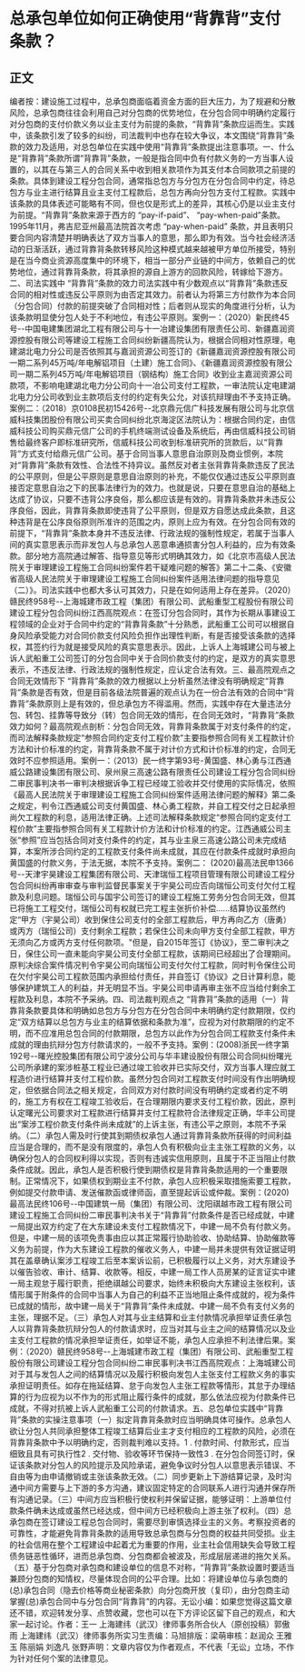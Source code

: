 # 总承包单位如何正确使用“背靠背”支付条款？
## 正文
编者按：建设施工过程中，总承包商面临着资金方面的巨大压力，为了规避和分散风险，总承包商往往会利用自己对分包商的优势地位，在分包合同中明确约定履行对分包商的支付价款义务以业主支付为前提的条款，“背靠背”条款应运而生。实践中，该条款引发了较多的纠纷，司法裁判中也存在较大争议，本文围绕“背靠背”条款的效力及适用，对总包单位在实践中使用“背靠背”条款提出注意事项。一、什么是“背靠背”条款所谓“背靠背”条款，一般是指合同中负有付款义务的一方当事人设置的，以其在与第三人的合同关系中收到相关款项作为其支付本合同款项之前提的条款。具体到建设工程分包合同，通常指总包方与分包方在分包合同中约定，待总包方与业主进行结算且业主支付工程款后，总包方再向分包方支付工程款。实践中该条款的具体表述可能略有不同，但也仅是形式上的差异，其核心仍是以业主支付为前提。“背靠背”条款来源于西方的 “pay-if-paid”、 “pay-when-paid”条款。1995年11月，弗吉尼亚州最高法院首次考虑 “pay-when-paid” 条款，并且表明只要合同内容清楚并明确表达了双方当事人的意思，那么即为有效。当今社会经济活动的日渐活跃，通过背靠背条款转移风险这种模式越来越被甲方单位所接受，特别是在当今商业资源高度集中的环境下，相当一部分产业链的中间方，依赖自己的优势地位，通过背靠背条款，将其承担的源自上游方的回款风险，转嫁给下游方。二、司法实践中 “背靠背”条款的效力司法实践中有少数观点以“背靠背”条款违反合同的相对性或违反公平原则为由否定其效力。前者认为将第三方付款作为本合同（分包合同）付款的前提突破了合同相对性；后者则从现实的角度进行分析，认为该条款明显使分包人处于不利地位，有违公平原则。案例一：（2020）新民终45号--中国电建集团湖北工程有限公司与十一冶建设集团有限责任公司、新疆嘉润资源控股有限公司等建设工程施工合同纠纷新疆高院认为，根据合同相对性原理，电建湖北电力分公司是否依照其与嘉润资源公司签订的《新疆嘉润资源控股有限公司一期二系列45万吨/年电解铝项目（土建）施工合同》、《新疆嘉润资源控股有限公司一期二系列45万吨/年电解铝项目（钢结构）施工合同》收到业主嘉润资源公司款项，不影响电建湖北电力分公司向十一冶公司支付工程款，一审法院认定电建湖北电力分公司收到业主款项后支付的约定有失公允，对该抗辩理由不予支持正确。案例二：（2018）京0108民初15426号--北京鼎元信广科技发展有限公司与北京信威科技集团股份有限公司买卖合同纠纷北京海淀区法院认为：根据合同约定，由信威科技公司购买鼎元信广公司的手机终端测试设备及系统后，再由信威科技公司销售给最终客户即标准研究所，信威科技公司收到标准研究所的货款后，以“背靠背”方式支付给鼎元信广公司。基于合同当事人意思自治原则及商业惯例，本院对“背靠背”条款有效性、合法性不持异议。虽然反对者主张背靠背条款违反了民法的公平原则，但是公平原则是意思自治原则的补充，不能仅仅通过违反公平原则直接否定意思自治之下的民事法律行为的效力。也就是说，只要在意思自治的基础上达成了协议，只要不违背公序良俗，那么都应该是有效的。背靠背条款并未违反公序良俗，因此，背靠背条款即使违背了公平原则，但是双方自愿达成此条款，且这种违背是在公序良俗原则所准许的范围之内，原则上应为有效。在分包合同有效的前提下，“背靠背”条款本身并不违反法律、行政法规的强制性规定，若属于当事人间的真实意思表示而非发包人与总承包人恶意串通损害分包人利益的，应为有效条款。部分地方高院通过解答、指导意见等形式明确其效力，如《北京市高级人民法院关于审理建设工程施工合同纠纷案件若干疑难问题的解答》第二十二条、《安徽省高级人民法院关于审理建设工程施工合同纠纷案件适用法律问题的指导意见（二）》。司法实践中也都大多认可其效力，只是在如何适用上存在差异。（2020）赣民终958号--上海城建市政工程（集团）有限公司、武船重型工程股份有限公司建设工程分包合同纠纷江西高院观点：在签订分包合同时，其作为长期从事建设工程领域的企业对于合同中约定的“背靠背条款”十分熟悉，武船重工公司可以根据自身风险承受能力对合同价款支付风险负担作出理性判断，有是否接受该条款的选择权，其签约行为就是接受风险的真实意思表示。因此，上诉人上海城建公司与被上诉人武船重工公司签订的分包合同中关于合同价款支付的约定，是双方的真实意思表示，不违反法律、行政法规的强制性规定，应认定合法有效。三、最高院观点之合同无效情形下 “背靠背”条款的效力根据以上分析虽然法律没有明确规定“背靠背”条款是否有效，但是目前各级法院普遍的观点认为在一份合法有效的合同中“背靠背”条款原则上是有效的，但总承包方不得滥用。然而，实践中存在大量违法分包、转包、挂靠等导致分（转）包合同无效的情形，在合同无效时，“背靠背”条款效力如何？最高院观点剖析：分包合同无效，背靠背条款属于对支付条件的约定，而司法解释条款规定“参照合同约定支付工程价款”主要指参照合同有关工程款计价方法和计价标准的约定，背靠背条款不属于对计价方式和计价标准的约定，合同无效时不应参照适用。案例一：（2013）民一终字第93号-黄国盛、林心勇与江西通威公路建设集团有限公司、泉州泉三高速公路有限责任公司建设工程分包合同纠纷二审民事判决书一审判决根据诉争工程已经竣工验收并交付使用的实际情况，依照《最高人民法院关于审理建设工程施工合同纠纷案件适用法律问题的解释》第二条之规定，判令江西通威公司支付黄国盛、林心勇工程款，并自工程交付之日起承担尚欠工程款的利息，适用法律正确。上述司法解释条款规定“参照合同约定支付工程价款”主要指参照合同有关工程款计价方法和计价标准的约定。江西通威公司主张“参照”应当包括合同对支付条件的约定，其与业主泉三高速公路公司未完成结算，本案所涉合同约定的工程款支付条件尚未成就，其应在付款条件成就时承担向黄国盛的付款义务，于法无据，本院不予支持。案例二： (2020)最高法民申1366号--天津宇昊建设工程集团有限公司、天津瑞恒工程项目管理有限公司建设工程分包合同纠纷再审审查与审判监督民事案关于宇昊公司应否向瑞恒公司支付欠付工程款及利息问题。瑞恒公司与国宇公司签订的建设工程施工劳务分包合同无效，但其已将施工工程交付，瑞恒公司有权就已完工程主张折价补偿……结算协议虽然约定“甲方（宇昊公司）收到保住公司支付的全部工程款后，甲方再向乙方（唐勇）或丙方（瑞恒公司）支付剩余工程款；若保住公司未向甲方支付全部工程款，甲方无须向乙方或丙方支付任何款项。"但是，自2015年签订《协议》，至二审判决之日，保住公司一直未能向宇昊公司支付全部工程款，该期间已经超出了合理期间。原判决综合案件情况判令宇昊公司向瑞恒公司支付欠付工程款，同时判令保住公司在欠付宇昊公司工程款范围内承担给付责任，并自签订《协议》之日计算利息，能够保护建筑工人的利益，并无明显不当。宇昊公司申请再审主张不应当给付剩余工程款及利息，本院不予采纳。四、司法裁判观点之 “背靠背”条款的适用（一）背靠背条款要具体和明确如总包方与分包方在分包合同中未明确约定付款期限，仅约定“双方结算以总包方与业主的结算依据和条款为准”，应视为对付款期限的约定不明，而不应准用总包合同的付款期限，总包方以此作为分包合同工程款支付条件未成就的理由抗辩分包方付款请求的，一般不予支持。案例：(2008)浙民一终字第192号--曙光控股集团有限公司宁波分公司与华丰建设股份有限公司合同纠纷曙光公司所承建的案涉桩基工程业已通过竣工验收并已实际交付，双方当事人理应就工程造价进行结算并支付工程价款。虽然分包合同对工程款支付时间没有作出明确规定，但依据合同法之相关规定，合同双方对付款时间没有明确约定或者约定不明的，施工方有权在工程竣工验收后，在合理期限内要求支付工程价款，因此，原判认定曙光公司要求对工程款进行结算并支付工程款符合法律规定正确，华丰公司提出“案涉工程价款支付条件尚未成就”的上诉主张，有违公平之原则，本院不予采纳。（二）承包人需及时行使其到期债权承包人通过背靠背条款所获得的时间利益应当是合理的，而不是没有限度的，承包人负有积极向业主主张工程款的义务，以确保分包人的合同权利得以实现，否则有违诚实信用原则，且属于不正当阻止付款条件成就。因此，承包人是否积极行使到期债权是背靠背条款适用的一个重要限制。正常情况下，如果债权到期业主不付款，承包人应积极采取措施索要工程款，例如提交付款申请、发送催款函或律师函，直至提起诉讼或仲裁。案例：(2020)最高法民终106号--中国建筑一局（集团）有限公司、沈阳祺越市政工程有限公司建设工程施工合同纠纷二审民事判决书关于“背靠背”付款条件是否已经成就，中建一局提出双方约定了在大东建设未支付工程款情况下，中建一局不负有付款义务。但是，中建一局的该项免责事由应以其正常履行协助验收、协助结算、协助催款等义务为前提，作为大东建设工程款的催收义务人，中建一局并未提供有效证据证明其在盖章确认案涉工程竣工后至本案诉讼前，已积极履行以上义务，对大东建设予以催告验收、审计、结算、收款等。相反，中建一局工作人员房某的证言证实中建一局主观怠于履行职责，拒绝祺越公司要求，始终未积极向大东建设主张权利，该情形属于附条件的合同中当事人为自己的利益不正当地阻止条件成就的，视为条件已成就的情形，故中建一局关于“背靠背”条件未成就、中建一局不负有支付义务的主张，理据不足。（三）承包人对其与业主结算和业主付款情况承担举证责任承包人以背靠背条款抗辩分包人的付款请求时，应当对其与业主之间的结算情况以及业主支付工程款的情况承担举证责任，如举证不能，承包人应承担不利法律后果。案例：（2020）赣民终958号--上海城建市政工程（集团）有限公司、武船重型工程股份有限公司建设工程分包合同纠纷二审民事判决书江西高院观点：上海城建公司对于其与发包人之间的结算情况以及履行积极向发包人主张支付工程款义务的事实承担证明责任。如存在拖延结算、怠于向发包人主张工程款等情形，其怠于办理结算的行为应视为以不作为的形式阻止履行条件的成就，那么依法应视为付款条件已成就，不得对抗被上诉人武船重工公司的付款请求。五、总包单位实践中“背靠背”条款的实操注意事项（一）拟定背靠背条款时应当明确具体可操作。总承包人欲让分包人共同承担整体工程竣工结算后业主才支付相应的工程款的风险，必须在背靠背条款中予以明确约定，否则裁判难以支持。1 . 付款时间、付款形式，应当细致且具有可执行性2 . 交付物、验收等环节保持一致性3 . 在分包合同签订时，保证该条款对分包人的风险提示及风险承诺，避免争议时分包人以意思表示错误、不自由等为由申请撤销或主张该条款无效。（二）同步更新上下游结算记录，及时沟通中间方需要与上下游的多方沟通，建议固定特定的合同联系人进行沟通并保存所有沟通记录。（三）中间方应当积极行使权利并保留证据，能够证明：上游单位付款条件确未达成或虽然已经达成，但中间方已经积极向上游主张了权利。（四）总承包商在签订建设工程总包合同时，需要尽到审慎选择业主的义务。考察投资者的可靠性，才能避免背靠背条款的适用导致总承包商与分包商的权益共同受损。业主的社会信用在整个工程建设中起着尤为重要的作用，业主社会信用缺失会导致工程债务链恶性循环，进而总承包商、分包商都会被波及，形成层层递进的拖欠关系。（五）基于分包商对承包商和建设单位的信息不对称，“背靠背”条款设置时要适当兼顾分包商的知情权，尽量体现合同的公平合理。比如：将建设单位与承包商的(总)承包合同（隐去价格等商业秘密条款）向分包商开放（复印），由分包商主动掌握(总)承包合同中与分包合同“背靠背”的内容。无讼小编：如果您觉得这篇文章还不错，欢迎转发分享、点赞收藏，您也可以在下方评论区留下自己的观点，和大家一起讨论。作者：王一 上海建纬（武汉）律师事务所合伙人（原创投稿）郭傲雨 上海建纬（武汉）律师事务所实习生责编：马旭排版：梁萌审核：赵润众 王雅玉 陈丽娟 刘逸凡 张野声明：文章内容仅为作者观点，不代表「无讼」立场，不作为针对任何个案的法律意见。